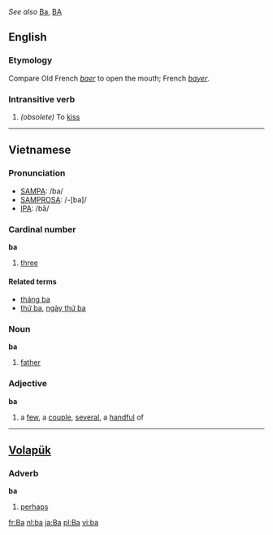 ''See also'' [[Ba]], [[BA]]
==English==

===Etymology===
Compare Old French ''[[baer]]'' to open the mouth; French ''[[bayer]]''.

===Intransitive verb===
#''(obsolete)'' To [[kiss]]

-----

==Vietnamese==

===Pronunciation===
*[[SAMPA]]: /ba/
*[[SAMPROSA]]: /-[ba]/
*[[International Phonetic Alphabet|IPA]]: /bā/

===Cardinal number===
'''ba'''
#[[three]]

====Related terms====
*[[tháng ba]]
*[[thứ ba]], [[ngày thứ ba]]

===Noun===
'''ba'''
#[[father]]

===Adjective===
'''ba'''
#a [[few#Pronoun|few]], a [[couple]], [[several]], a [[handful]] of

-----

==[[Volapük]]==
===Adverb===
'''ba'''
#[[perhaps]]

[[fr:Ba]]
[[nl:ba]]
[[ja:Ba]]
[[pl:Ba]]
[[vi:ba]]